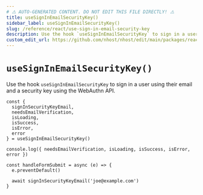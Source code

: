 ```yaml
---
# ⚠️ AUTO-GENERATED CONTENT. DO NOT EDIT THIS FILE DIRECTLY! ⚠️
title: useSignInEmailSecurityKey()
sidebar_label: useSignInEmailSecurityKey()
slug: /reference/react/use-sign-in-email-security-key
description: Use the hook `useSignInEmailSecurityKey` to sign in a user using their email and a security key using the WebAuthn API.
custom_edit_url: https://github.com/nhost/nhost/edit/main/packages/react/src/useSignInEmailSecurityKey.ts#L41
---
```


# `useSignInEmailSecurityKey()`

Use the hook `useSignInEmailSecurityKey` to sign in a user using their email and a security key using the WebAuthn API.

```tsx
const {
  signInSecurityKeyEmail,
  needsEmailVerification,
  isLoading,
  isSuccess,
  isError,
  error
} = useSignInEmailSecurityKey()

console.log({ needsEmailVerification, isLoading, isSuccess, isError, error })

const handleFormSubmit = async (e) => {
  e.preventDefault()

  await signInSecurityKeyEmail('joe@example.com')
}
```

